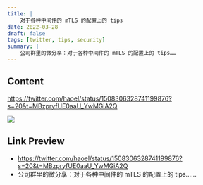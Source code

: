 ```yaml
---
title: |
    对于各种中间件的 mTLS 的配置上的 tips
date: 2022-03-28
draft: false
tags: [twitter, tips, security]
summary: |
    公司群里的微分享：对于各种中间件的 mTLS 的配置上的 tips……
---
```


## Content

https://twitter.com/haoel/status/1508306328741199876?s=20&t=MBzpryfUE0aaU_YwMGiA2Q

![](https://pbs.twimg.com/media/FO6UVcsVQAMT0iH?format=png&name=900x900)

## Link Preview

- https://twitter.com/haoel/status/1508306328741199876?s=20&t=MBzpryfUE0aaU_YwMGiA2Q
- 公司群里的微分享：对于各种中间件的 mTLS 的配置上的 tips……
